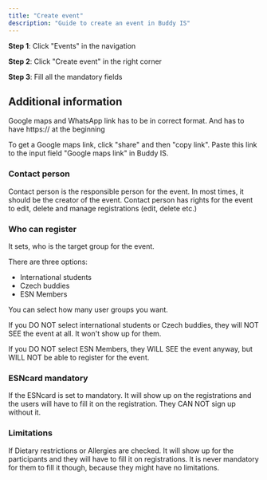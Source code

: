 ```yaml
---
title: "Create event"
description: "Guide to create an event in Buddy IS"
---
```


**Step 1**: Click "Events" in the navigation

**Step 2**: Click "Create event" in the right corner

**Step 3**: Fill all the mandatory fields

## Additional information

Google maps and WhatsApp link has to be in correct format. And has to have https:// at the beginning

To get a Google maps link, click "share" and then "copy link". Paste this link to the input field "Google maps link" in Buddy IS.

### Contact person

Contact person is the responsible person for the event. In most times, it should be the creator of the event. Contact person has rights for the event to edit, delete and manage registrations (edit, delete etc.)

### Who can register

It sets, who is the target group for the event.

There are three options:

- International students
- Czech buddies
- ESN Members

You can select how many user groups you want.

If you DO NOT select international students or Czech buddies, they will NOT SEE the event at all. It won't show up for them.

If you DO NOT select ESN Members, they WILL SEE the event anyway, but WILL NOT be able to register for the event.

### ESNcard mandatory

If the ESNcard is set to mandatory. It will show up on the registrations and the users will have to fill it on the registration. They CAN NOT sign up without it.

### Limitations

If Dietary restrictions or Allergies are checked. It will show up for the participants and they will have to fill it on registrations. It is never mandatory for them to fill it though, because they might have no limitations.